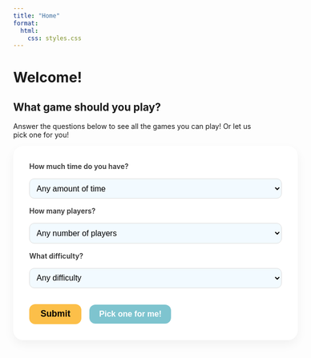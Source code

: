 ```yaml
---
title: "Home"
format:
  html:
    css: styles.css
---
```


# **Welcome!**

## What game should you play?

Answer the questions below to see all the games you can play! Or let us pick one for you!

```{=html}
<style>
  #game-filter {
    background: #ffffff;
    padding: 2rem;
    border-radius: 20px;
    box-shadow: 0 8px 20px rgba(0, 0, 0, 0.05);
    width: 100%;
    max-width: 900px;
    margin: 0 auto;
    display: flex;
    flex-direction: column;
    gap: 1rem;
  }

  .form-row {
    display: flex;
    align-items: center;
    gap: 1rem;
    flex-wrap: wrap;
  }

  .form-row label {
    flex: 1 1 200px;
    font-weight: 600;
    color: #333;
  }

  .form-row select {
    flex: 2 1 300px;
    padding: 0.6rem;
    border-radius: 10px;
    border: 1px solid #ddd;
    font-size: 1rem;
    background-color: #f2faff;
    transition: border-color 0.2s ease;
  }

  .form-row select:focus {
    outline: none;
    border-color: #7ec4cf;
  }

  #results {
    margin-top: 2rem;
    background-color: #fff7f0;
    border: 1px solid #ffe0c2;
    padding: 1.5rem;
    border-radius: 12px;
    box-shadow: 0 4px 10px rgba(0, 0, 0, 0.05);
    max-width: 900px;
    margin-left: auto;
    margin-right: auto;
  }

  #results h3 {
    margin-top: 0;
    margin-bottom: 1rem;
  }

  .form-actions {
    display: flex;
    gap: 1rem;
    margin-top: 1rem;
    align-items: center;
  }

  #lucky-button {
    padding: 0.6rem 1.2rem;
    background-color: #7ec4cf;
    color: white;
    font-weight: bold;
    border: none;
    border-radius: 12px;
    cursor: pointer;
    font-size: 1rem;
  }

  #lucky-button:hover {
    background-color: #5bb2bd;
  }

  #find-button, #filtered-random-btn{
    padding: 0.6rem 1.4rem;
    background-color: #fcbf49;
    color: #000;
    font-weight: bold;
    border: none;
    border-radius: 12px;
    cursor: pointer;
    font-size: 1.1rem;
  }

  #find-button:hover {
    background-color: #fca311;
  }
</style>

<form id="game-filter">
  <div class="form-row">
  <label for="time">How much time do you have?</label>
  <select name="time" id="time">
    <option value="">Any amount of time</option>
    <option value="10">10 mins</option>
    <option value="20">20 mins</option>
    <option value="30">30 mins</option>
    <option value="40">40 mins</option>
  </select>
  </div>
  <div class="form-row">
  <label for="players">How many players?</label>
  <select name="players" id="players">
    <option value="">Any number of players</option>
    <option value="1">Solo</option>
    <option value="2">Duet</option>
    <option value="4">Group</option>
    <option value="10">Class</option>
  </select>
  </div>
  <!-- <div class="form-row">
  <label for="material">What material do you have?</label>
  <select name="material" id="material">
    <option value="">Select material</option>
    <option value="cards">Cards</option>
    <option value="dice">Dice</option>
    <option value="board">Board</option>
    <option value="none">None</option>
  </select>
  </div> -->
  <div class="form-row">
  <label for="difficulty">What difficulty?</label>
  <select name="difficulty" id="difficulty">
    <option value="">Any difficulty</option>
    <option value="easy">Easy</option>
    <option value="medium">Medium</option>
    <option value="hard">Hard</option>
  </select>
  </div>
  <div class="form-actions">
      <button type="submit" id="find-button">Submit</button>
      <button type="button" id="lucky-button" class="lucky-btn">Pick one for me!</button>
  </div>
</form>
  <div id="results" style="display: none;">
    <h3><em>Suggestions</em></h3>
    <p id="results-content"></p>
  </div>
  <div id="random-from-filtered-container" style="display: none; text-align: center; margin-top: 1rem;">
    <button id="filtered-random-btn" class="lucky-btn">Pick random from these</button>
  </div>
```

<script>
  const difficultyMap = {
    easy: "★",
    medium: "★★",
    hard: "★★★"
  };

  // Load JSON once and reuse
  let gameData = [];
  let lastFilteredGames = [];

  async function loadGames() {
    if (gameData.length === 0) {
      const res = await fetch('/static/all_metadata.json');  // adjust path as needed
      gameData = await res.json();
    }
    return gameData;
  }

  function getFilters() {
    return {
      difficulty: document.getElementById("difficulty").value,
      maxTime: document.getElementById("time").value,
      players: document.getElementById("players").value
    };
  }

  function isPlayerCountInRange(selected, rangeStr) {
    const selectedNum = parseInt(selected);
    if (!rangeStr) return false;

    if (rangeStr.includes('-')) {
      const [min, max] = rangeStr.split('-').map(s => parseInt(s.trim()));
      return selectedNum >= min && selectedNum <= max;
    }

    // Single number match
    return parseInt(rangeStr) === selectedNum;
}

  function filterGames(games, { difficulty, maxTime, players }) {
    return games.filter(game => {
      const matchesDifficulty = !difficulty || game.complexity === difficultyMap[difficulty];
      const matchesTime = !maxTime || parseInt(game.time) <= parseInt(maxTime);
      const matchesPlayers = !players || isPlayerCountInRange(players, game.players);
      return matchesDifficulty && matchesTime && matchesPlayers;
    });
  }

 // "Find Games" Button
  document.getElementById("game-filter").addEventListener("submit", async function (e) {
    e.preventDefault();

    const filters = getFilters();
    const games = await loadGames();
    const matchingGames = filterGames(games, filters);
    lastFilteredGames = matchingGames;

    const resultsEl = document.getElementById("results-content");

    if (matchingGames.length > 0) {
      resultsEl.innerHTML = `<ul>${matchingGames.map(g => `
        <li style="margin-bottom: 1rem;">
          <a href="/games/${g.filename}.html"><strong>${g.title}</strong></a><br>
          <small>${g.summary || 'No description available.'}</small>
        </li>`).join('')}
      </ul>`;

      document.getElementById("random-from-filtered-container").style.display = "block";
    } else {
      resultsEl.innerHTML = "<p>No games found matching your filters.</p>";
      document.getElementById("random-from-filtered-container").style.display = "none";
    }

    document.getElementById("results").style.display = "block";
  });

  // "I'm Feeling Lucky" Button
  document.getElementById("lucky-button").addEventListener("click", async function () {
    const games = await loadGames(); // no filters applied
    const randomGame = games[Math.floor(Math.random() * games.length)];
    window.location.href = `/games/${randomGame.filename}.html`;
  });

  // Filtered random button
  document.getElementById("filtered-random-btn").addEventListener("click", function () {
    if (lastFilteredGames.length > 0) {
      const randomGame = lastFilteredGames[Math.floor(Math.random() * lastFilteredGames.length)];
      window.location.href = `/games/${randomGame.filename}.html`;
    } else {
      alert("No games available in the current filtered list.");
    }
  });
</script>